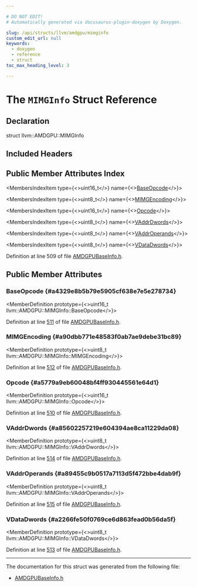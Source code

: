 ```yaml
---

# DO NOT EDIT!
# Automatically generated via docusaurus-plugin-doxygen by Doxygen.

slug: /api/structs/llvm/amdgpu/mimginfo
custom_edit_url: null
keywords:
  - doxygen
  - reference
  - struct
toc_max_heading_level: 3

---
```





# The `MIMGInfo` Struct Reference

<DoxygenPage pluginConfig={pluginConfig}>



## Declaration

<CodeBlock>struct llvm::AMDGPU::MIMGInfo</CodeBlock>

## Included Headers

<IncludesList>
<IncludesListItem
  filePath="Target/AMDGPU/Utils/AMDGPUBaseInfo.h"
  permalink="/docs/api/files/lib/lib/target/lib/target/amdgpu/lib/target/amdgpu/utils/amdgpubaseinfo-h"
  isLocal="true" />
</IncludesList>

## Public Member Attributes Index

<MembersIndex>

<MembersIndexItem
  type={<>uint16&#95;t</>}
  name={<><a href="#a4329e8b5b79e5905cf638e7e5e278734">BaseOpcode</a></>}>
</MembersIndexItem>

<MembersIndexItem
  type={<>uint8&#95;t</>}
  name={<><a href="#a90dbb771e48583f0ab7ae9debe31bc89">MIMGEncoding</a></>}>
</MembersIndexItem>

<MembersIndexItem
  type={<>uint16&#95;t</>}
  name={<><a href="#a5779a9eb60048bf4ff930445561e64d1">Opcode</a></>}>
</MembersIndexItem>

<MembersIndexItem
  type={<>uint8&#95;t</>}
  name={<><a href="#a85602257219e604394ae8ca11229da08">VAddrDwords</a></>}>
</MembersIndexItem>

<MembersIndexItem
  type={<>uint8&#95;t</>}
  name={<><a href="#a89455c9b0517a7113d5f472bbe4dab9f">VAddrOperands</a></>}>
</MembersIndexItem>

<MembersIndexItem
  type={<>uint8&#95;t</>}
  name={<><a href="#a2266fe50f0769ce6d863fead0b56da5f">VDataDwords</a></>}>
</MembersIndexItem>

</MembersIndex>


Definition at line 509 of file <a href="/docs/api/files/lib/lib/target/lib/target/amdgpu/lib/target/amdgpu/utils/amdgpubaseinfo-h">AMDGPUBaseInfo.h</a>.

<SectionDefinition>

## Public Member Attributes

### BaseOpcode {#a4329e8b5b79e5905cf638e7e5e278734}

<MemberDefinition
  prototype={<>uint16&#95;t llvm::AMDGPU::MIMGInfo::BaseOpcode</>}>

Definition at line <a href="/docs/api/files/lib/lib/target/lib/target/amdgpu/lib/target/amdgpu/utils/amdgpubaseinfo-h/#l00511">511</a> of file <a href="/docs/api/files/lib/lib/target/lib/target/amdgpu/lib/target/amdgpu/utils/amdgpubaseinfo-h">AMDGPUBaseInfo.h</a>.
</MemberDefinition>

### MIMGEncoding {#a90dbb771e48583f0ab7ae9debe31bc89}

<MemberDefinition
  prototype={<>uint8&#95;t llvm::AMDGPU::MIMGInfo::MIMGEncoding</>}>

Definition at line <a href="/docs/api/files/lib/lib/target/lib/target/amdgpu/lib/target/amdgpu/utils/amdgpubaseinfo-h/#l00512">512</a> of file <a href="/docs/api/files/lib/lib/target/lib/target/amdgpu/lib/target/amdgpu/utils/amdgpubaseinfo-h">AMDGPUBaseInfo.h</a>.
</MemberDefinition>

### Opcode {#a5779a9eb60048bf4ff930445561e64d1}

<MemberDefinition
  prototype={<>uint16&#95;t llvm::AMDGPU::MIMGInfo::Opcode</>}>

Definition at line <a href="/docs/api/files/lib/lib/target/lib/target/amdgpu/lib/target/amdgpu/utils/amdgpubaseinfo-h/#l00510">510</a> of file <a href="/docs/api/files/lib/lib/target/lib/target/amdgpu/lib/target/amdgpu/utils/amdgpubaseinfo-h">AMDGPUBaseInfo.h</a>.
</MemberDefinition>

### VAddrDwords {#a85602257219e604394ae8ca11229da08}

<MemberDefinition
  prototype={<>uint8&#95;t llvm::AMDGPU::MIMGInfo::VAddrDwords</>}>

Definition at line <a href="/docs/api/files/lib/lib/target/lib/target/amdgpu/lib/target/amdgpu/utils/amdgpubaseinfo-h/#l00514">514</a> of file <a href="/docs/api/files/lib/lib/target/lib/target/amdgpu/lib/target/amdgpu/utils/amdgpubaseinfo-h">AMDGPUBaseInfo.h</a>.
</MemberDefinition>

### VAddrOperands {#a89455c9b0517a7113d5f472bbe4dab9f}

<MemberDefinition
  prototype={<>uint8&#95;t llvm::AMDGPU::MIMGInfo::VAddrOperands</>}>

Definition at line <a href="/docs/api/files/lib/lib/target/lib/target/amdgpu/lib/target/amdgpu/utils/amdgpubaseinfo-h/#l00515">515</a> of file <a href="/docs/api/files/lib/lib/target/lib/target/amdgpu/lib/target/amdgpu/utils/amdgpubaseinfo-h">AMDGPUBaseInfo.h</a>.
</MemberDefinition>

### VDataDwords {#a2266fe50f0769ce6d863fead0b56da5f}

<MemberDefinition
  prototype={<>uint8&#95;t llvm::AMDGPU::MIMGInfo::VDataDwords</>}>

Definition at line <a href="/docs/api/files/lib/lib/target/lib/target/amdgpu/lib/target/amdgpu/utils/amdgpubaseinfo-h/#l00513">513</a> of file <a href="/docs/api/files/lib/lib/target/lib/target/amdgpu/lib/target/amdgpu/utils/amdgpubaseinfo-h">AMDGPUBaseInfo.h</a>.
</MemberDefinition>

</SectionDefinition>

<hr/>

The documentation for this struct was generated from the following file:

<ul>
<li><a href="/docs/api/files/lib/lib/target/lib/target/amdgpu/lib/target/amdgpu/utils/amdgpubaseinfo-h">AMDGPUBaseInfo.h</a></li>
</ul>

</DoxygenPage>
